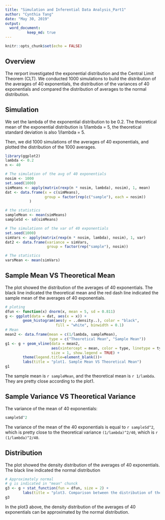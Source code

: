 ```yaml
---
title: "Simulation and Inferential Data Analysis_Part1"
author: "Cynthia Tang"
date: "May 30, 2019"
output:
  word_document: 
          keep_md: true
---
```


```r
knitr::opts_chunk$set(echo = FALSE)

```
## Overview

The rerport investigated the exponential distribution and the Central Limit Theorem (CLT). We conducted 1000 simulations to build the distribution of the averages of 40 exponentials, the distribution of the variances of 40 exponentials and compared the distribution of averages to the normal distribution.

## Simulation

We set the lambda of the exponential distribution to be 0.2. The theoretical 
mean of the exponential distribution is 1/lambda = 5, the theoretical 
standard deviation is also 1/lambda = 5.  

Then, we did 1000 simulations of the averages of 40 exponentials, and plotted the
distribution of the 1000 averages.

```r
library(ggplot2)
lambda <- 0.2
n <- 40

# The simulation of the avg of 40 exponentials
nosim <- 1000
set.seed(1000)
simMeans <- apply(matrix(rexp(n * nosim, lambda), nosim), 1, mean)
dat <- data.frame(x = c(simMeans),
                  group = factor(rep(c("sample"), each = nosim))
           )

# the statistics
sampleMean <- mean(simMeans)
sampleSd <- sd(simMeans)

# The simulationn of the var of 40 exponentials
set.seed(1000)
simVars <- apply(matrix(rexp(n * nosim, lambda), nosim), 1, var)
dat2 <- data.frame(variance = simVars, 
                   group = factor(rep("sample"), nosim))

# The statistics
varsMean <- mean(simVars)
```

## Sample Mean VS Theoretical Mean

The plot showed the distribution of the averages of 40 exponentials. The black
line indicated the theoretical mean and the red dash line indicated the sample
mean of the averages of 40 exponentials.

```r
# ploting
dfun <- function(x) dnorm(x, mean = 5, sd = 0.811)
g <- ggplot(data = dat, aes(x = x)) +
        geom_histogram(aes(y = ..density..), color = "black",
                       fill = "white", binwidth = 0.1)
# Mean
mean2 <- data.frame(mean = c(1/lambda, sampleMean), 
                    type = c("Theoretical Mean", "Sample Mean"))
g1 <- g + geom_vline(data = mean2, 
                     aes(xintercept = mean, color = type, linetype = type), 
                     size = 1, show.legend = TRUE) +
        theme(legend.title=element_blank())+
        labs(title = "plot1. Sample Mean VS Theoretical Mean")
g1
```

The sample mean is `r sampleMean`, and the theoretical mean is `r 1/lambda`. They are pretty close according to the plot1.   

## Sample Variance VS Theoretical Variance

The variance of the mean of 40 exponentials:  
```r
sampleSd^2
```

The variance of the mean of the 40 exponentials is equal to `r sampleSd^2`, which is pretty close to the theoretical variance `(1/lambda)^2/40`, which is `r (1/lambda)^2/40`.  

## Distribution

The plot showed the density distribution of the averages of 40 exponentials. The black line indicated the normal distribution

```r
# Approximately normal
# g is indicated in "mean" chunck
g3 <- g + stat_function(fun = dfun, size = 2) +
        labs(title = "plot3. Comparison between the distribution of the averages of 40 exponentials \n and the normal distribution")
g3
```

In the plot3 above, the density distribution of the averages of 40 exponentials
can be approximated by the normal distribution.


